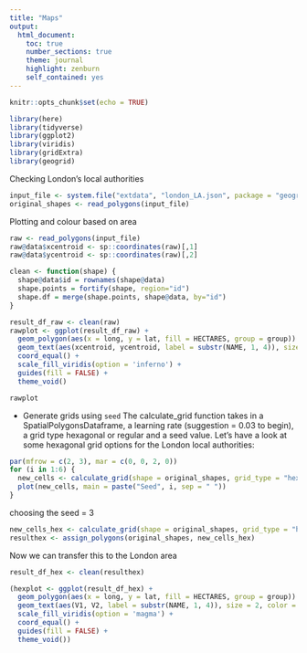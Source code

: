 ```yaml
---
title: "Maps"
output: 
  html_document:
    toc: true
    number_sections: true
    theme: journal
    highlight: zenburn
    self_contained: yes
---
```



```r
knitr::opts_chunk$set(echo = TRUE)
```

```r
library(here)
library(tidyverse)
library(ggplot2)
library(viridis)
library(gridExtra)
library(geogrid)
```

Checking London's local authorities

```r
input_file <- system.file("extdata", "london_LA.json", package = "geogrid")
original_shapes <- read_polygons(input_file)
```

Plotting and colour based on area

```r
raw <- read_polygons(input_file)
raw@data$xcentroid <- sp::coordinates(raw)[,1]
raw@data$ycentroid <- sp::coordinates(raw)[,2]

clean <- function(shape) {
  shape@data$id = rownames(shape@data)
  shape.points = fortify(shape, region="id")
  shape.df = merge(shape.points, shape@data, by="id")
}

result_df_raw <- clean(raw)
rawplot <- ggplot(result_df_raw) +
  geom_polygon(aes(x = long, y = lat, fill = HECTARES, group = group)) +
  geom_text(aes(xcentroid, ycentroid, label = substr(NAME, 1, 4)), size = 2,color = "white") +
  coord_equal() +
  scale_fill_viridis(option = 'inferno') +
  guides(fill = FALSE) +
  theme_void()

rawplot
```

- Generate grids using `seed`
The calculate_grid function takes in a SpatialPolygonsDataframe, a learning rate (suggestion = 0.03 to begin), a grid type hexagonal or regular and a seed value. Let's have a look at some hexagonal grid options for the London local authorities:

```r
par(mfrow = c(2, 3), mar = c(0, 0, 2, 0))
for (i in 1:6) {
  new_cells <- calculate_grid(shape = original_shapes, grid_type = "hexagonal", seed = i)
  plot(new_cells, main = paste("Seed", i, sep = " "))
}
```

choosing the seed = 3
```r
new_cells_hex <- calculate_grid(shape = original_shapes, grid_type = "hexagonal", seed = 3)
resulthex <- assign_polygons(original_shapes, new_cells_hex)

```

Now we can transfer this to the London area 

```r
result_df_hex <- clean(resulthex)
```

```r
(hexplot <- ggplot(result_df_hex) +
  geom_polygon(aes(x = long, y = lat, fill = HECTARES, group = group)) +
  geom_text(aes(V1, V2, label = substr(NAME, 1, 4)), size = 2, color = "white") +
  scale_fill_viridis(option = 'magma') +
  coord_equal() +
  guides(fill = FALSE) +
  theme_void())
```

